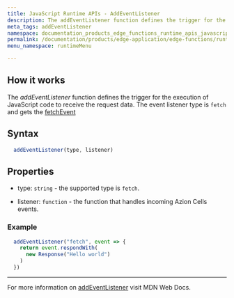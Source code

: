```yaml
---
title: JavaScript Runtime APIs - AddEventListener
description: The addEventListener function defines the trigger for the execution of JavaScript code, receiving the request data.
meta_tags: addEventListener
namespace: documentation_products_edge_functions_runtime_apis_javascript_event_listener
permalink: /documentation/products/edge-application/edge-functions/runtime-apis/javascript/add-eventlistener/
menu_namespace: runtimeMenu

---
```


## How it works

The *addEventListener* function defines the trigger for the execution of JavaScript code to receive the request data. The event listener type is `fetch` and gets the [fetchEvent](/en/documentation/products/edge-application/edge-functions/runtime-apis/javascript/fetch-event/)

## Syntax

```js
  addEventListener(type, listener)
```

## Properties

- type: `string` - the supported type is `fetch`.

- listener: `function` - the function that handles incoming Azion Cells events.

### Example

```js
  addEventListener("fetch", event => {
    return event.respondWith(
      new Response("Hello world")
    )
  })
```

---

For more information on [addEventListener](https://developer.mozilla.org/en-US/docs/Web/API/EventTarget/addEventListener) visit MDN Web Docs.

